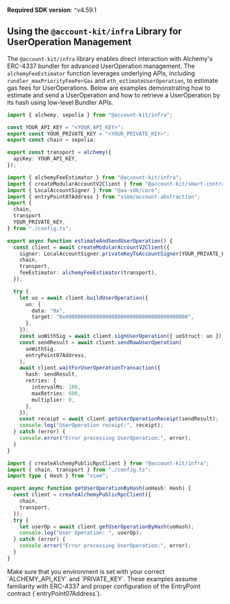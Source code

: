<Info>**Required SDK version**: ^v4.59.1</Info>

## Using the `@account-kit/infra` Library for UserOperation Management

The `@account-kit/infra` library enables direct interaction with Alchemy's ERC-4337 bundler for advanced UserOperation management. The `alchemyFeeEstimator` function leverages underlying APIs, including `rundler_maxPriorityFeePerGas` and `eth_estimateUserOperation`, to estimate gas fees for UserOperations. Below are examples demonstrating how to estimate and send a UserOperation and how to retrieve a UserOperation by its hash using low-level Bundler APIs.

<CodeBlocks>

```ts twoslash title="config.ts"
import { alchemy, sepolia } from "@account-kit/infra";

const YOUR_API_KEY = "<YOUR_API_KEY>";
export const YOUR_PRIVATE_KEY = "<YOUR_PRIVATE_KEY>";
export const chain = sepolia;

export const transport = alchemy({
  apiKey: YOUR_API_KEY,
});
```

```ts twoslash title="estimateAndSendUserOperation.ts"
import { alchemyFeeEstimator } from "@account-kit/infra";
import { createModularAccountV2Client } from "@account-kit/smart-contracts";
import { LocalAccountSigner } from "@aa-sdk/core";
import { entryPoint07Address } from "viem/account-abstraction";
import {
  chain,
  transport
  YOUR_PRIVATE_KEY,
} from "./config.ts";

export async function estimateAndSendUserOperation() {
  const client = await createModularAccountV2Client({
    signer: LocalAccountSigner.privateKeyToAccountSigner(YOUR_PRIVATE_KEY),
    chain,
    transport,
    feeEstimator: alchemyFeeEstimator(transport),
  });

  try {
    let uo = await client.buildUserOperation({
      uo: {
        data: "0x",
        target: "0x0000000000000000000000000000000000000000",
      },
    });
    const uoWithSig = await client.signUserOperation({ uoStruct: uo });
    const sendResult = await client.sendRawUserOperation(
      uoWithSig,
      entryPoint07Address,
    );
    await client.waitForUserOperationTransaction({
      hash: sendResult,
      retries: {
        intervalMs: 100,
        maxRetries: 600,
        multiplier: 0,
      },
    });
    const receipt = await client.getUserOperationReceipt(sendResult);
    console.log("UserOperation receipt:", receipt);
  } catch (error) {
    console.error("Error processing UserOperation:", error);
  }
}
```

```ts twoslash title="getUserOperationByHash.ts"
import { createAlchemyPublicRpcClient } from "@account-kit/infra";
import { chain, transport } from "./config.ts";
import type { Hash } from "viem";

export async function getUserOperationByHash(uoHash: Hash) {
  const client = createAlchemyPublicRpcClient({
    chain,
    transport,
  });
  try {
    let userOp = await client.getUserOperationByHash(uoHash);
    console.log("User Operation: ", userOp);
  } catch (error) {
    console.error("Error processing UserOperation:", error);
  }
}
```

</CodeBlocks>

<Info>
  Make sure that you environment is set with your correct `ALCHEMY_API_KEY` and
  `PRIVATE_KEY`. These examples assume familiarity with ERC-4337 and proper
  configuration of the EntryPoint contract (`entryPoint07Address`).
</Info>
